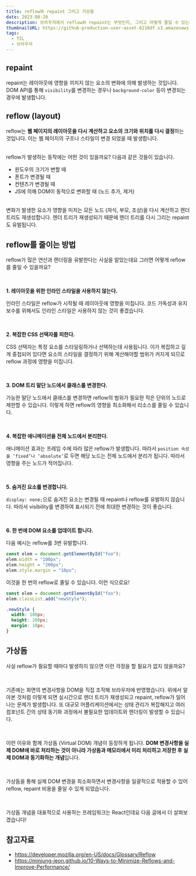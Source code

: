```yaml
---
title: reflow와 repaint 그리고 가상돔
date: 2023-08-20
description: 브라우저에서 reflow와 repaint는 무엇인지, 그리고 어떻게 줄일 수 있는지 알아봅니다. 연관된 개념인 가상돔을 짧게 소개합니다.
thumbnailURL: https://github-production-user-asset-6210df.s3.amazonaws.com/41099712/277336407-803e7010-43cc-467c-b1f4-ddd743bae45e.png
tags:
  - TIL
  - 브라우저
---
```


## repaint

repaint는 레이아웃에 영향을 끼치지 않는 요소의 변화에 의해 발생하는 것입니다. DOM API를 통해 `visibility`를 변경하는 경우나 `background-color` 등이 변경되는 경우에 발생합니다.

## reflow (layout)

reflow는 **웹 페이지의 레이아웃을 다시 계산하고 요소의 크기와 위치를 다시 결정**하는 것입니다. 이는 웹 페이지의 구조나 스타일이 변경 되었을 때 발생합니다.

<br />
reflow가 발생하는 동작에는 어떤 것이 있을까요? 다음과 같은 것들이 있습니다.

- 윈도우의 크기가 변할 때
- 폰트가 변경될 때
- 컨텐츠가 변경될 때
- JS에 의해 DOM이 동적으로 변화할 때 (노드 추가, 제거)

<br />
변화가 발생한 요소가 영향을 미치는 모든 노드 (자식, 부모, 조상)을 다시 계산하고 렌더
트리도 재생성합니다. 렌더 트리가 재생성되기 때문에 렌더 트리를 다시 그리는 repaint도
유발됩니다.

## reflow를 줄이는 방법

reflow가 많은 연산과 렌더링을 유발한다는 사실을 알았는데요 그러면 어떻게 reflow를 줄일 수 있을까요?

<br />

**1. 레이아웃을 위한 인라인 스타일을 사용하지 않는다.**

인라인 스타일은 reflow가 시작될 때 레이아웃에 영향을 미칩니다. 코드 가독성과 유지 보수를 위해서도 인라인 스타일은 사용하지 않는 것이 좋겠습니다.

<br />

**2. 복잡한 CSS 선택자를 피한다.**

CSS 선택자는 특정 요소를 스타일링하거나 선택하는데 사용됩니다. 이가 복잡하고 깊게 중첩되어 있다면 요소의 스타일을 결정하기 위해 계산해야할 범위가 커지게 되므로 reflow 과정에 영향을 미칩니다.

<br />

**3. DOM 트리 말단 노드에서 클래스를 변경한다.**

가능한 말단 노드에서 클래스를 변경하면 reflow의 범위가 필요한 작은 단위의 노드로 제한할 수 있습니다. 이렇게 하면 reflow의 영향을 최소화해서 리소스를 줄일 수 있습니다.

<br />

**4. 복잡한 애니메이션을 전체 노드에서 분리한다.**

애니메이션 효과는 프레임 수에 따라 많은 reflow가 발생합니다. 따라서 `position 속성을 ‘fixed’나 ‘absolute’`로 두면 해당 노드는 전체 노드에서 분리가 됩니다. 따라서 영향을 주는 노드가 적어집니다.

<br />

**5. 숨겨진 요소를 변경합니다.**

`display: none;`으로 숨겨진 요소는 변경될 때 repaint나 reflow를 유발하지 않습니다. 따라서 visibility를 변경하여 표시되기 전에 최대한 변경하는 것이 좋습니다.

<br />

**6. 한 번에 DOM 요소를 업데이트 합니다.**

다음 예시는 reflow를 3번 유발합니다.

```javascript
const elem = document.getElementById("foo");
elem.width = "100px";
elem.height = "200px";
elem.style.margin = "10px";
```

이것을 한 번의 reflow로 줄일 수 있습니다. 이런 식으로요!

```javascript
const elem = document.getElementById("foo");
elem.classList.add("newStyle");
```

```css
.newStyle {
  width: 100px;
  height: 200px;
  margin: 10px;
}
```

## 가상돔

사실 reflow가 필요할 때마다 발생하지 않으면 이런 걱정을 할 필요가 없지 않을까요?

<br />

기존에는 화면의 변경사항을 DOM을 직접 조작해 브라우저에 반영했습니다. 위에서 알아본 것처럼 이렇게 되면 실시간으로 렌더 트리가 재생성되고 repaint, reflow가 일어나는 문제가 발생합니다. 또 대규모 어플리케이션에서는 상태 관리가 복잡해지고 여러 컴포넌트 간의 상태 동기화 과정에서 불필요한 업데이트와 렌더링이 발생할 수 있습니다.

<br />

이런 이유와 함께 가상돔 (Virtual DOM) 개념이 등장하게 됩니다. **DOM 변경사항을 실제 DOM에 바로 처리하는 것이 아니라 가상돔과 메모리에서 미리 처리하고 저장한 후 실제 DOM과 동기화하는 개념**입니다.

<br />

가상돔을 통해 실제 DOM 변경을 최소화하면서 변경사항을 일괄적으로 적용할 수 있어 reflow, repaint 비용을 줄일 수 있게 되었습니다.

<br />

가상돔 개념을 대표적으로 사용하는 프레임워크는 React인데요 다음 글에서 더 살펴보겠습니다!

## 참고자료

- https://developer.mozilla.org/en-US/docs/Glossary/Reflow
- https://minjung-jeon.github.io/10-Ways-to-Minimize-Reflows-and-Improve-Performance/
